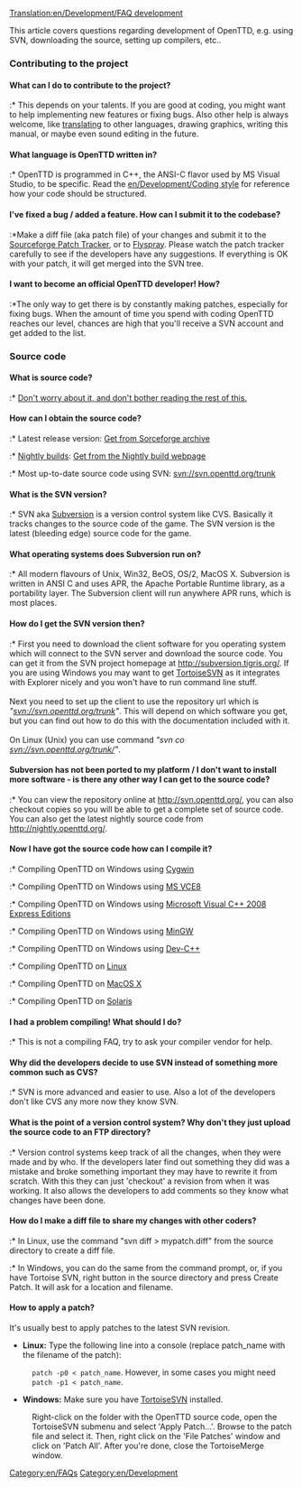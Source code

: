 [[Translation:en/Development/FAQ development]]


This article covers questions regarding development of OpenTTD, e.g. using SVN, downloading the source, setting up compilers, etc..

===Contributing to the project===
====What can I do to contribute to the project?====
:* This depends on your talents. If you are good at coding, you might want to help implementing new features or fixing bugs. Also other help is always welcome, like [[en/Archive/Community/Internationalization|translating]] to other languages, drawing graphics, writing this manual, or maybe even sound editing in the future.

====What language is OpenTTD written in?====
:* OpenTTD is programmed in C++, the ANSI-C flavor used by MS Visual Studio, to be specific. Read the [[en/Development/Coding style]] for reference how your code should be structured.

====I've fixed a bug / added a feature. How can I submit it to the codebase?====
:*Make a diff file (aka patch file) of your changes and submit it to the [http://sourceforge.net/tracker/?group_id=103924&atid=636367 Sourceforge Patch Tracker], or to [http://bugs.openttd.org Flyspray]. Please watch the patch tracker carefully to see if the developers have any suggestions. If everything is OK with your patch, it will get merged into the SVN tree.
====I want to become an official OpenTTD developer! How?====
:*The only way to get there is by constantly making patches, especially for fixing bugs. When the amount of time you spend with coding OpenTTD reaches our level, chances are high that you'll receive a SVN account and get added to the list.

===Source code===
====What is source code?====
:* [http://www.google.co.uk/search?hl=en&q=C+tutorial&btnG=Search&meta= Don't worry about it, and don't bother reading the rest of this.]

====How can I obtain the source code?====
:* Latest release version:  [http://sourceforge.net/project/showfiles.php?group_id=103924&package_id=111717  Get from Sorceforge archive]
:* [[en/Archive/Community/Nightly build|Nightly builds]]: [http://nightly.openttd.org/ Get from the Nightly build webpage]
:* Most up-to-date source code using SVN: svn://svn.openttd.org/trunk

====What is the SVN version?====
:* SVN aka [https://www.wikipedia.org/wiki/Subversion_%28software%29 Subversion] is a version control system like CVS. Basically it tracks changes to the source code of the game. The SVN version is the latest (bleeding edge) source code for the game.

====What operating systems does Subversion run on?====
:* All modern flavours of Unix, Win32, BeOS, OS/2, MacOS X. Subversion is written in ANSI C and uses APR, the Apache Portable Runtime library, as a portability layer. The Subversion client will run anywhere APR runs, which is most places.

====How do I get the SVN version then?====
:* First you need to download the client software for you operating system which will connect to the SVN server and download the source code. You can get it from the SVN project homepage at http://subversion.tigris.org/. If you are using Windows you may want to get [http://tortoisesvn.tigris.org/ TortoiseSVN] as it integrates with Explorer nicely and you won't have to run command line stuff.<br><br>Next you need to set up the client to use the repository url which is ''"svn://svn.openttd.org/trunk"''. This will depend on which software you get, but you can find out how to do this with the documentation included with it.<br><br>On Linux (Unix) you can use command ''"svn co svn://svn.openttd.org/trunk/"''.




====Subversion has not been ported to my platform / I don't want to install more software - is there any other way I can get to the source code?====
:* You can view the repository online at http://svn.openttd.org/, you can also checkout copies so you will be able to get a complete set of source code. You can also get the latest nightly source code from http://nightly.openttd.org/.

====Now I have got the source code how can I compile it?====
:* Compiling OpenTTD on Windows using [[en/Cygwin|Cygwin]]
:* Compiling OpenTTD on Windows using [[en/Archive/Compilation and Ports/Compiling on Windows using Microsoft Visual C++ 2005|MS VCE8]]
:* Compiling OpenTTD on Windows using [[en/Archive/Compilation and Ports/Compiling on Windows using Microsoft Visual C++ 2008∕2010|Microsoft Visual C++ 2008 Express Editions]]
:* Compiling OpenTTD on Windows using [[en/Archive/Compilation and Ports/Compiling on Windows using MinGW|MinGW]]
:* Compiling OpenTTD on Windows using [[en/Compiling on DevCPlusPlus|Dev-C++]]
:* Compiling OpenTTD on [[en/Archive/Compilation and Ports/Compiling on GNU∕Linux and 🟉BSD|Linux]]
:* Compiling OpenTTD on [[en/Archive/Compilation and Ports/Compiling on Mac OS X|MacOS X]]
:* Compiling OpenTTD on [[en/Archive/Compilation and Ports/Compiling on Solaris|Solaris]]

====I had a problem compiling! What should I do?====
:* This is not a compiling FAQ, try to ask your compiler vendor for help.
====Why did the developers decide to use SVN instead of something more common such as CVS?====
:* SVN is more advanced and easier to use. Also a lot of the developers don't like CVS any more now they know SVN.
====What is the point of a version control system? Why don't they just upload the source code to an FTP directory?====
:* Version control systems keep track of all the changes, when they were made and by who. If the developers later find out something they did was a mistake and broke something important they may have to rewrite it from scratch. With this they can just 'checkout' a revision from when it was working. It also allows the developers to add comments so they know what changes have been done.
====How do I make a diff file to share my changes with other coders?====
:* In Linux, use the command "svn diff > mypatch.diff" from the source directory to create a diff file.
:* In Windows, you can do the same from the command prompt, or, if you have Tortoise SVN, right button in the source directory and press Create Patch. It will ask for a location and filename.

====How to apply a patch?====
It's usually best to apply patches to the latest SVN revision.

*'''Linux:''' Type the following line into a console (replace patch_name with the filename of the patch):
:<code>patch -p0 < patch_name</code>. However, in some cases you might need <code>patch -p1 < patch_name</code>.
 
*'''Windows:''' Make sure you have [http://tortoisesvn.tigris.org TortoiseSVN] installed.
:Right-click on the folder with the OpenTTD source code, open the TortoiseSVN submenu and select 'Apply Patch...'. Browse to the patch file and select it. Then, right click on the 'File Patches' window and click on 'Patch All'. After you're done, close the TortoiseMerge window.

[[Category:en/FAQs]]
[[Category:en/Development]]